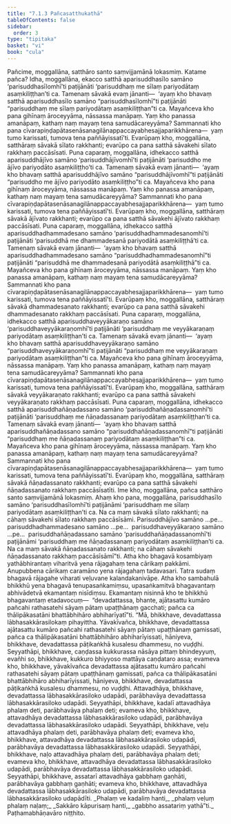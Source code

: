 ```yaml
---
title: "7.1.3 Pañcasatthukathā"
tableOfContents: false
sidebar:
  order: 3
type: "tipitaka"
basket: "vi"
book: "cula"
---
```



<DynamicBreadcrumb />

<Division number="334" book="cula" bookNo="4" page="343">

<Paragraph number="1507" book="cula">
Pañcime, moggallāna, satthāro santo saṃvijjamānā lokasmiṃ. Katame pañca? Idha, moggallāna, ekacco satthā aparisuddhasīlo samāno ‘parisuddhasīlomhī’ti paṭijānāti ‘parisuddhaṃ me sīlaṃ pariyodātaṃ asaṃkiliṭṭhan’ti ca. Tamenaṃ sāvakā evaṃ jānanti—  ‘ayaṃ kho bhavaṃ satthā aparisuddhasīlo samāno “parisuddhasīlomhī”ti paṭijānāti “parisuddhaṃ me sīlaṃ pariyodātaṃ asaṃkiliṭṭhan”ti ca. Mayañceva kho pana gihīnaṃ āroceyyāma, nāssassa manāpaṃ. Yaṃ kho panassa amanāpaṃ, kathaṃ naṃ mayaṃ tena samudācareyyāma? Sammannati kho pana cīvarapiṇḍapātasenāsanagilānappaccayabhesajjaparikkhārena—  yaṃ tumo karissati, tumova tena paññāyissatī’ti. Evarūpaṃ kho, moggallāna, satthāraṃ sāvakā sīlato rakkhanti; evarūpo ca pana satthā sāvakehi sīlato rakkhaṃ paccāsīsati.
</Paragraph>

<Paragraph number="1508" book="cula">
Puna caparaṃ, moggallāna, idhekacco satthā aparisuddhājīvo samāno ‘parisuddhājīvomhī’ti paṭijānāti ‘parisuddho me ājīvo pariyodāto asaṃkiliṭṭho’ti ca. Tamenaṃ sāvakā evaṃ jānanti—  ‘ayaṃ kho bhavaṃ satthā aparisuddhājīvo samāno “parisuddhājīvomhī”ti paṭijānāti “parisuddho me ājīvo pariyodāto asaṃkiliṭṭho”ti ca. Mayañceva kho pana gihīnaṃ āroceyyāma, nāssassa manāpaṃ. Yaṃ kho panassa amanāpaṃ, kathaṃ naṃ mayaṃ tena samudācareyyāma? Sammannati kho pana cīvarapiṇḍapātasenāsanagilānappaccayabhesajjaparikkhārena—  yaṃ tumo karissati, tumova tena paññāyissatī’ti. Evarūpaṃ kho, moggallāna, satthāraṃ sāvakā ājīvato rakkhanti; evarūpo ca pana satthā sāvakehi ājīvato rakkhaṃ paccāsīsati.
</Paragraph>

<Paragraph number="1509" book="cula">
Puna caparaṃ, moggallāna, idhekacco satthā aparisuddhadhammadesano samāno ‘parisuddhadhammadesanomhī’ti paṭijānāti ‘parisuddhā me dhammadesanā pariyodātā asaṃkiliṭṭhā’ti ca. Tamenaṃ sāvakā evaṃ jānanti—  ‘ayaṃ kho bhavaṃ satthā aparisuddhadhammadesano samāno “parisuddhadhammadesanomhī”ti paṭijānāti “parisuddhā me dhammadesanā pariyodātā asaṃkiliṭṭhā”ti ca. Mayañceva kho pana gihīnaṃ āroceyyāma, nāssassa manāpaṃ. Yaṃ kho panassa amanāpaṃ, kathaṃ naṃ mayaṃ tena samudācareyyāma? Sammannati kho pana cīvarapiṇḍapātasenāsanagilānappaccayabhesajjaparikkhārena—  yaṃ tumo karissati, tumova tena paññāyissatī’ti. Evarūpaṃ kho, moggallāna, satthāraṃ sāvakā dhammadesanato rakkhanti; evarūpo ca pana satthā sāvakehi dhammadesanato rakkhaṃ paccāsīsati.
</Paragraph>

<Paragraph number="1510" book="cula">
Puna caparaṃ, moggallāna, idhekacco satthā aparisuddhaveyyākaraṇo samāno ‘parisuddhaveyyākaraṇomhī’ti paṭijānāti ‘parisuddhaṃ me veyyākaraṇaṃ pariyodātaṃ asaṃkiliṭṭhan’ti ca. Tamenaṃ sāvakā evaṃ jānanti—  ‘ayaṃ kho bhavaṃ satthā aparisuddhaveyyākaraṇo samāno “parisuddhaveyyākaraṇomhī”ti paṭijānāti “parisuddhaṃ me veyyākaraṇaṃ pariyodātaṃ asaṃkiliṭṭhan”ti ca. Mayañceva kho pana gihīnaṃ āroceyyāma, nāssassa manāpaṃ. Yaṃ kho panassa amanāpaṃ, kathaṃ naṃ mayaṃ tena samudācareyyāma? Sammannati kho pana cīvarapiṇḍapātasenāsanagilānappaccayabhesajjaparikkhārena—  yaṃ tumo karissati, tumova tena paññāyissatī’ti. Evarūpaṃ kho, moggallāna, satthāraṃ sāvakā veyyākaraṇato rakkhanti; evarūpo ca pana satthā sāvakehi veyyākaraṇato rakkhaṃ paccāsīsati.
</Paragraph>

<Paragraph number="1511" book="cula">
Puna caparaṃ, moggallāna, idhekacco satthā aparisuddhañāṇadassano samāno ‘parisuddhañāṇadassanomhī’ti paṭijānāti ‘parisuddhaṃ me ñāṇadassanaṃ pariyodātaṃ asaṃkiliṭṭhan’ti ca. Tamenaṃ sāvakā evaṃ jānanti—  ‘ayaṃ kho bhavaṃ satthā aparisuddhañāṇadassano samāno “parisuddhañāṇadassanomhī”ti paṭijānāti “parisuddhaṃ me ñāṇadassanaṃ pariyodātaṃ asaṃkiliṭṭhan”ti ca. Mayañceva kho pana gihīnaṃ āroceyyāma, nāssassa manāpaṃ. Yaṃ kho panassa amanāpaṃ, kathaṃ naṃ mayaṃ tena samudācareyyāma? Sammannati kho pana cīvarapiṇḍapātasenāsanagilānappaccayabhesajjaparikkhārena—  yaṃ tumo karissati, tumova tena paññāyissatī’ti. Evarūpaṃ kho, moggallāna, satthāraṃ sāvakā ñāṇadassanato rakkhanti; evarūpo ca pana satthā sāvakehi ñāṇadassanato rakkhaṃ paccāsīsatīti. Ime kho, moggallāna, pañca satthāro santo saṃvijjamānā lokasmiṃ.
</Paragraph>

<Paragraph number="1512" book="cula">
Ahaṃ kho pana, moggallāna, parisuddhasīlo samāno ‘parisuddhasīlomhī’ti paṭijānāmi ‘parisuddhaṃ me sīlaṃ pariyodātaṃ asaṃkiliṭṭhan’ti ca. Na ca maṃ sāvakā sīlato rakkhanti; na cāhaṃ sāvakehi sīlato rakkhaṃ paccāsīsāmi. Parisuddhājīvo samāno …pe…  parisuddhadhammadesano samāno …pe…  parisuddhaveyyākaraṇo samāno …pe…  parisuddhañāṇadassano samāno ‘parisuddhañāṇadassanomhī’ti paṭijānāmi ‘parisuddhaṃ me ñāṇadassanaṃ pariyodātaṃ asaṃkiliṭṭhan’ti ca. Na ca maṃ sāvakā ñāṇadassanato rakkhanti; na cāhaṃ sāvakehi ñāṇadassanato rakkhaṃ paccāsīsāmī”ti.
</Paragraph>

</Division>
<Division number="335" book="cula" bookNo="4" page="345">

<Paragraph number="1513" book="cula">
Atha kho bhagavā kosambiyaṃ yathābhirantaṃ viharitvā yena rājagahaṃ tena cārikaṃ pakkāmi. Anupubbena cārikaṃ caramāno yena rājagahaṃ tadavasari. Tatra sudaṃ bhagavā rājagahe viharati veḷuvane kalandakanivāpe. Atha kho sambahulā bhikkhū yena bhagavā tenupasaṅkamiṃsu, upasaṅkamitvā bhagavantaṃ abhivādetvā ekamantaṃ nisīdiṃsu. Ekamantaṃ nisinnā kho te bhikkhū bhagavantaṃ etadavocuṃ—  “devadattassa, bhante, ajātasattu kumāro pañcahi rathasatehi sāyaṃ pātaṃ upaṭṭhānaṃ gacchati; pañca ca thālipākasatāni bhattābhihāro abhiharīyatī”ti. “Mā, bhikkhave, devadattassa lābhasakkārasilokaṃ pihayittha. Yāvakīvañca, bhikkhave, devadattassa ajātasattu kumāro pañcahi rathasatehi sāyaṃ pātaṃ upaṭṭhānaṃ gamissati, pañca ca thālipākasatāni bhattābhihāro abhiharīyissati, hāniyeva, bhikkhave, devadattassa pāṭikaṅkhā kusalesu dhammesu, no vuḍḍhi.
</Paragraph>

<Paragraph number="1514" book="cula">
Seyyathāpi, bhikkhave, caṇḍassa kukkurassa nāsāya pittaṃ bhindeyyuṃ, evañhi so, bhikkhave, kukkuro bhiyyoso mattāya caṇḍataro assa; evameva kho, bhikkhave, yāvakīvañca devadattassa ajātasattu kumāro pañcahi rathasatehi sāyaṃ pātaṃ upaṭṭhānaṃ gamissati, pañca ca thālipākasatāni bhattābhihāro abhiharīyissati, hāniyeva, bhikkhave, devadattassa pāṭikaṅkhā kusalesu dhammesu, no vuḍḍhi.
</Paragraph>

<Paragraph number="1515" book="cula">
Attavadhāya, bhikkhave, devadattassa lābhasakkārasiloko udapādi, parābhavāya devadattassa lābhasakkārasiloko udapādi.
</Paragraph>

<Paragraph number="1516" book="cula">
Seyyathāpi, bhikkhave, kadalī attavadhāya phalaṃ deti, parābhavāya phalaṃ deti; evameva kho, bhikkhave, attavadhāya devadattassa lābhasakkārasiloko udapādi, parābhavāya devadattassa lābhasakkārasiloko udapādi.
</Paragraph>

<Paragraph number="1517" book="cula">
Seyyathāpi, bhikkhave, veḷu attavadhāya phalaṃ deti, parābhavāya phalaṃ deti; evameva kho, bhikkhave, attavadhāya devadattassa lābhasakkārasiloko udapādi, parābhavāya devadattassa lābhasakkārasiloko udapādi.
</Paragraph>

<Paragraph number="1518" book="cula">
Seyyathāpi, bhikkhave, naḷo attavadhāya phalaṃ deti, parābhavāya phalaṃ deti; evameva kho, bhikkhave, attavadhāya devadattassa lābhasakkārasiloko udapādi, parābhavāya devadattassa lābhasakkārasiloko udapādi.
</Paragraph>

<Paragraph number="1519" book="cula">
Seyyathāpi, bhikkhave, assatarī attavadhāya gabbhaṃ gaṇhāti, parābhavāya gabbhaṃ gaṇhāti; evameva kho, bhikkhave, attavadhāya devadattassa lābhasakkārasiloko udapādi, parābhavāya devadattassa lābhasakkārasiloko udapādīti.
</Paragraph>

<Paragraph number="1520" type="verses" book="cula">
_Phalaṃ ve kadaliṃ hanti,_  
_phalaṃ veḷuṃ phalaṃ naḷaṃ;_  
_Sakkāro kāpurisaṃ hanti,_  
_gabbho assatariṃ yathā”ti._  


</Paragraph>
</Division>

<Paragraph number="1521" type="center" book="cula">
Paṭhamabhāṇavāro niṭṭhito.
</Paragraph>